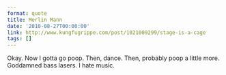 ```yaml
---
format: quote
title: Merlin Mann
date: '2010-08-27T00:00:00'
link: http://www.kungfugrippe.com/post/1021009299/stage-is-a-cage
tags: []
---
```




Okay. Now I gotta go poop. Then, dance. Then, probably poop a little more. Goddamned bass lasers. I hate music.